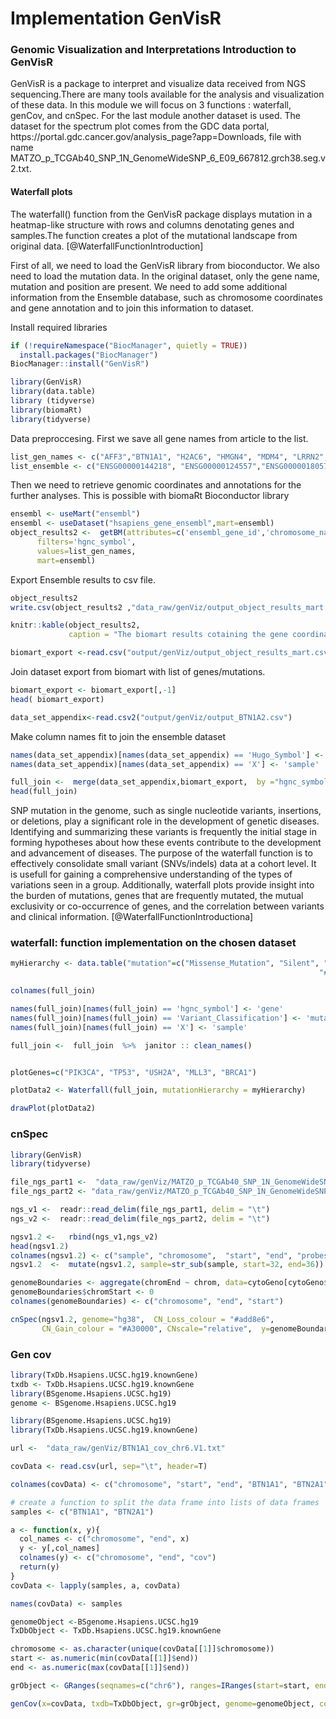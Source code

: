 # Implementation  GenVisR

<h3>  Genomic Visualization and Interpretations Introduction to  GenVisR  </h3>

GenVisR is a package to  interpret  and visualize data received from NGS sequencing.There are many tools available for the analysis and visualization of these data. In this module we will focus on 
3 functions : waterfall, genCov, and cnSpec. For the last module another dataset is used. 
The dataset for the spectrum plot comes from the GDC data portal,  https://portal.gdc.cancer.gov/analysis_page?app=Downloads, file with name  MATZO_p_TCGAb40_SNP_1N_GenomeWideSNP_6_E09_667812.grch38.seg.v2.txt.

<h4> Waterfall plots</h4>

The waterfall() function from the GenVisR package displays mutation  in a heatmap-like structure with rows and columns denotating genes and samples.The function creates a plot of the mutational landscape from original data. [@WaterfallFunctionIntroduction]

First of all, we need to load the GenVisR library from bioconductor. We also need to load the mutation data. In the original dataset, only the gene name, mutation and position are present. We need to
add some additional information from the Ensemble database, such as chromosome coordinates and gene annotation and to join this information to dataset.


Install required libraries


```r

if (!requireNamespace("BiocManager", quietly = TRUE))
  install.packages("BiocManager")
BiocManager::install("GenVisR")

```


```r

library(GenVisR) 
library(data.table)
library (tidyverse)
library(biomaRt)
library(tidyverse)
```


Data preproccesing. First we save  all  gene names from article to the list.


```r
list_gen_names <- c("AFF3","BTN1A1", "H2AC6", "HMGN4", "MDM4", "LRRN2", "TANK" )
list_ensemble <- c("ENSG00000144218", "ENSG00000124557","ENSG00000180573", "ENSG00000182952", "ENSG00000198625","ENSG00000170382", "ENSG00000136560")
```


Then we need  to retrieve genomic coordinates and annotations for the further analyses. This is possible with biomaRt Bioconductor library

```r

ensembl <- useMart("ensembl")
ensembl <- useDataset("hsapiens_gene_ensembl",mart=ensembl)
object_results2 <-  getBM(attributes=c('ensembl_gene_id','chromosome_name', 'start_position', 'end_position','gene_biotype','hgnc_symbol'),
      filters='hgnc_symbol',
      values=list_gen_names,
      mart=ensembl)  
```
Export Ensemble results to csv file.


```r

object_results2
write.csv(object_results2 ,"data_raw/genViz/output_object_results_mart.csv")

```

```r
knitr::kable(object_results2,
             caption = "The biomart results cotaining the gene coordinates")
```



```r
biomart_export <-read.csv("output/genViz/output_object_results_mart.csv") 
```

Join dataset export from biomart with list of genes/mutations.


```r
biomart_export <- biomart_export[,-1]
head( biomart_export)
```



```r
data_set_appendix<-read.csv2("output/genViz/output_BTN1A2.csv")
```

Make column names fit to join the ensemble dataset


```r
names(data_set_appendix)[names(data_set_appendix) == 'Hugo_Symbol'] <- 'hgnc_symbol'
names(data_set_appendix)[names(data_set_appendix) == 'X'] <- 'sample'

```

```r
full_join <-  merge(data_set_appendix,biomart_export,  by ="hgnc_symbol") 
head(full_join)
```


SNP mutation  in the genome, such as single nucleotide variants, insertions, or deletions, play a significant role in the development of genetic diseases. Identifying and summarizing these variants is frequently the initial stage in forming hypotheses about how these events contribute to the development and advancement of diseases. The purpose of the waterfall function is to effectively consolidate small variant (SNVs/indels) data at a cohort level.  It is usefull  for gaining a comprehensive understanding of the types of variations seen in a group. Additionally, waterfall plots provide insight into the burden of mutations, genes that are frequently mutated, the mutual exclusivity or co-occurrence of genes, and the correlation between variants and clinical information. [@WaterfallFunctionIntroductiona]


<h3> waterfall: function implementation on the chosen dataset  </h3>


```r
myHierarchy <- data.table("mutation"=c("Missense_Mutation", "Silent", "3’UTR", "DEL"), color=c("#001ca4", "#A8F5C2",
                                                                     "#D69C4E", "#F4CCD0" ) )

colnames(full_join)

names(full_join)[names(full_join) == 'hgnc_symbol'] <- 'gene'
names(full_join)[names(full_join) == 'Variant_Classification'] <- 'mutation'
names(full_join)[names(full_join) == 'X'] <- 'sample'

full_join <-  full_join  %>%  janitor :: clean_names()


plotGenes=c("PIK3CA", "TP53", "USH2A", "MLL3", "BRCA1")

plotData2 <- Waterfall(full_join, mutationHierarchy = myHierarchy)
```


```r

drawPlot(plotData2)
```


<h3> cnSpec</h3>


```r

library(GenVisR)
library(tidyverse)
```


```r


file_ngs_part1 <-  "data_raw/genViz/MATZO_p_TCGAb40_SNP_1N_GenomeWideSNP_6_E09_667812.grch38.seg.v1.txt"
file_ngs_part2 <- "data_raw/genViz/MATZO_p_TCGAb40_SNP_1N_GenomeWideSNP_6_E09_667812.grch38.seg.v2.txt"

ngs_v1 <-  readr::read_delim(file_ngs_part1, delim = "\t")
ngs_v2 <-  readr::read_delim(file_ngs_part2, delim = "\t")
```


```r
ngsv1.2 <-   rbind(ngs_v1,ngs_v2)
head(ngsv1.2)
colnames(ngsv1.2) <- c("sample", "chromosome",  "start", "end", "probes", "segmean")
ngsv1.2  <-  mutate(ngsv1.2, sample=str_sub(sample, start=32, end=36))
```

```r
genomeBoundaries <- aggregate(chromEnd ~ chrom, data=cytoGeno[cytoGeno$genome=="hg38",], max)
genomeBoundaries$chromStart <- 0
colnames(genomeBoundaries) <- c("chromosome", "end", "start")

```


```r

cnSpec(ngsv1.2, genome="hg38",  CN_Loss_colour = "#add8e6",
       CN_Gain_colour = "#A30000", CNscale="relative",  y=genomeBoundaries )
```


<h3> Gen cov </h3>

```r
library(TxDb.Hsapiens.UCSC.hg19.knownGene)
txdb <- TxDb.Hsapiens.UCSC.hg19.knownGene
library(BSgenome.Hsapiens.UCSC.hg19)
genome <- BSgenome.Hsapiens.UCSC.hg19
```


```r
library(BSgenome.Hsapiens.UCSC.hg19)
library(TxDb.Hsapiens.UCSC.hg19.knownGene)
```



```r
url <-  "data_raw/genViz/BTN1A1_cov_chr6.V1.txt"

covData <- read.csv(url, sep="\t", header=T)

colnames(covData) <- c("chromosome", "start", "end", "BTN1A1", "BTN2A1")

# create a function to split the data frame into lists of data frames
samples <- c("BTN1A1", "BTN2A1")

```


```r
a <- function(x, y){
  col_names <- c("chromosome", "end", x)
  y <- y[,col_names]
  colnames(y) <- c("chromosome", "end", "cov")
  return(y)
}
covData <- lapply(samples, a, covData)

names(covData) <- samples

```

```r
genomeObject <-BSgenome.Hsapiens.UCSC.hg19
TxDbObject <- TxDb.Hsapiens.UCSC.hg19.knownGene
```


```r
chromosome <- as.character(unique(covData[[1]]$chromosome))
start <- as.numeric(min(covData[[1]]$end))
end <- as.numeric(max(covData[[1]]$end))

```


```r
grObject <- GRanges(seqnames=c("chr6"), ranges=IRanges(start=start, end=end))

```


```r
genCov(x=covData, txdb=TxDbObject, gr=grObject, genome=genomeObject, cov_plotType="line", label_txtSize = 5)
```


